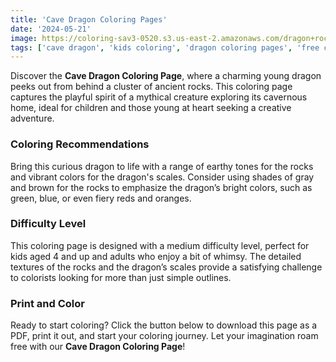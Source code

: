 ```yaml
---
title: 'Cave Dragon Coloring Pages'
date: '2024-05-21'
image: https://coloring-sav3-0520.s3.us-east-2.amazonaws.com/dragon+rock+2.png
tags: ['cave dragon', 'kids coloring', 'dragon coloring pages', 'free coloring pages']
---
```


Discover the **Cave Dragon Coloring Page**, 
where a charming young dragon peeks out from behind 
a cluster of ancient rocks. This coloring page captures the 
playful spirit of a mythical creature exploring its cavernous home, 
ideal for children and those young at heart seeking a creative adventure.

<div style={{ marginTop: '20px' }}></div>

### **Coloring Recommendations**
Bring this curious dragon to life with a range of earthy tones for the rocks and vibrant colors for the dragon's scales. Consider using shades of gray and brown for the rocks to emphasize the dragon’s bright colors, such as green, blue, or even fiery reds and oranges.
<div style={{ marginTop: '20px' }}></div>

### **Difficulty Level**
This coloring page is designed with a medium difficulty level, perfect for kids aged 4 and up and adults who enjoy a bit of whimsy. The detailed textures of the rocks and the dragon’s scales provide a satisfying challenge to colorists looking for more than just simple outlines.
<div style={{ marginTop: '20px' }}></div>

### **Print and Color**
Ready to start coloring? Click the button below to download this page as a PDF, print it out, and start your coloring journey. Let your imagination roam free with our **Cave Dragon Coloring Page**!


